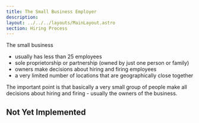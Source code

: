 ```yaml
---
title: The Small Business Employer
description: 
layout: ../../../layouts/MainLayout.astro
section: Hiring Process
---
```


The small business
* usually has less than 25 employees
* sole proprietorship or partnership (owned by just one person or family)
* owners make decisions about hiring and firing employees
* a very limited number of locations that are geographically close together

The important point is that basically a very small group of people make all decisions about hiring and firing - usually the owners of the business. 


## Not Yet Implemented
